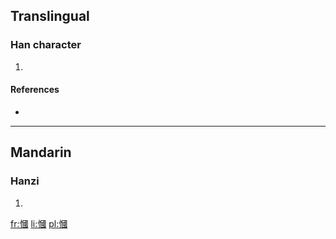 ==Translingual==

===Han character===
{{Han char|rn=61|rad=心|as=11|sn=14|four=9600<sub>0</sub>|canj=心田戈一 (PWIM)}}

# {{defn|Han|sort=心11}}

====References====
* {{Han ref|kx=0398.350|dkj=11090|dj=0737.280|hdz=42346.020|uh=6156|ud=24918|bh=E1D5|bd=57813}}

----

==Mandarin==

===Hanzi===
{{cmn-hanzi|pin=[[guó]] ([[guo2]])|wg=kuo<sup>2</sup>}}

# {{defn|Mandarin|sort=心11}}

[[fr:慖]]
[[li:慖]]
[[pl:慖]]